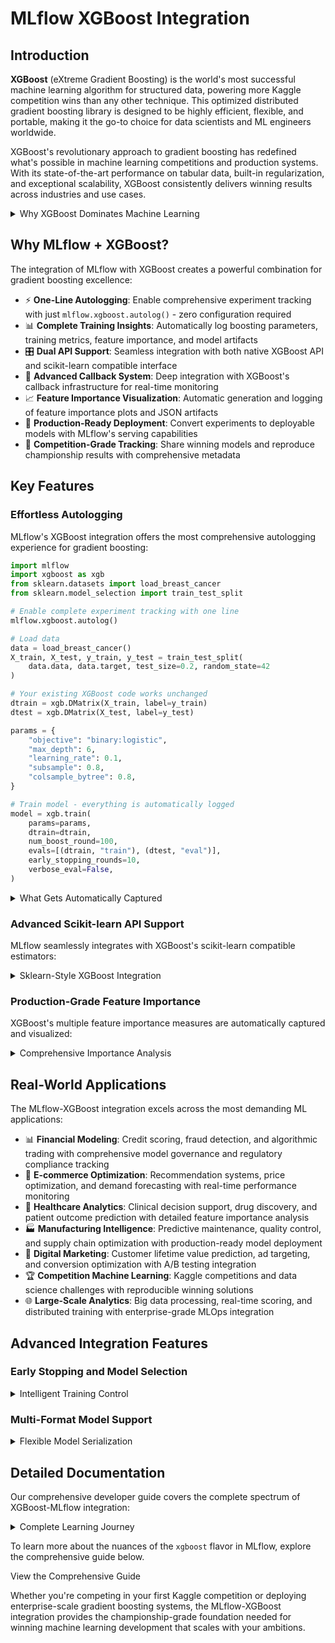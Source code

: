 
# MLflow XGBoost Integration

## Introduction

**XGBoost** (eXtreme Gradient Boosting) is the world's most successful machine learning algorithm for structured data, powering more Kaggle competition wins than any other technique. This optimized distributed gradient boosting library is designed to be highly efficient, flexible, and portable, making it the go-to choice for data scientists and ML engineers worldwide.

XGBoost's revolutionary approach to gradient boosting has redefined what's possible in machine learning competitions and production systems. With its state-of-the-art performance on tabular data, built-in regularization, and exceptional scalability, XGBoost consistently delivers winning results across industries and use cases.

<details>
  <summary>Why XGBoost Dominates Machine Learning</summary>

#### Performance Excellence

- 🏆 **Competition Proven**: Most Kaggle competition wins of any ML algorithm
- ⚡ **Blazing Fast**: Optimized C++ implementation with parallel processing
- 🎯 **Superior Accuracy**: Advanced regularization and tree pruning techniques
- 📊 **Handles Everything**: Missing values, categorical features, and imbalanced datasets natively

#### Production-Ready Architecture

- 🚀 **Scalable by Design**: Built-in distributed training across multiple machines
- 💾 **Memory Efficient**: Advanced memory management and sparse data optimization
- 🔧 **Flexible Deployment**: Support for multiple platforms and programming languages
- 📈 **Incremental Learning**: Continue training with new data without starting over

</details>

## Why MLflow + XGBoost?

The integration of MLflow with XGBoost creates a powerful combination for gradient boosting excellence:

- ⚡ **One-Line Autologging**: Enable comprehensive experiment tracking with just `mlflow.xgboost.autolog()` - zero configuration required
- 📊 **Complete Training Insights**: Automatically log boosting parameters, training metrics, feature importance, and model artifacts
- 🎛️ **Dual API Support**: Seamless integration with both native XGBoost API and scikit-learn compatible interface
- 🔄 **Advanced Callback System**: Deep integration with XGBoost's callback infrastructure for real-time monitoring
- 📈 **Feature Importance Visualization**: Automatic generation and logging of feature importance plots and JSON artifacts
- 🚀 **Production-Ready Deployment**: Convert experiments to deployable models with MLflow's serving capabilities
- 👥 **Competition-Grade Tracking**: Share winning models and reproduce championship results with comprehensive metadata

## Key Features

### Effortless Autologging

MLflow's XGBoost integration offers the most comprehensive autologging experience for gradient boosting:

```python
import mlflow
import xgboost as xgb
from sklearn.datasets import load_breast_cancer
from sklearn.model_selection import train_test_split

# Enable complete experiment tracking with one line
mlflow.xgboost.autolog()

# Load data
data = load_breast_cancer()
X_train, X_test, y_train, y_test = train_test_split(
    data.data, data.target, test_size=0.2, random_state=42
)

# Your existing XGBoost code works unchanged
dtrain = xgb.DMatrix(X_train, label=y_train)
dtest = xgb.DMatrix(X_test, label=y_test)

params = {
    "objective": "binary:logistic",
    "max_depth": 6,
    "learning_rate": 0.1,
    "subsample": 0.8,
    "colsample_bytree": 0.8,
}

# Train model - everything is automatically logged
model = xgb.train(
    params=params,
    dtrain=dtrain,
    num_boost_round=100,
    evals=[(dtrain, "train"), (dtest, "eval")],
    early_stopping_rounds=10,
    verbose_eval=False,
)
```

<details>
  <summary>What Gets Automatically Captured</summary>

#### Comprehensive Parameter Tracking

- ⚙️ **Boosting Parameters**: Learning rate, max depth, regularization parameters, objective function
- 🎯 **Training Configuration**: Number of boosting rounds, early stopping settings, evaluation metrics
- 🔧 **Advanced Settings**: Subsample ratios, column sampling, tree construction parameters

#### Real-Time Training Metrics

- 📈 **Training Progress**: Loss and custom metrics tracked across all boosting iterations
- 📊 **Validation Metrics**: Complete evaluation dataset performance throughout training
- 🛑 **Early Stopping Integration**: Best iteration tracking and stopping criteria logging
- 🎯 **Custom Metrics**: Any user-defined evaluation functions automatically captured

</details>

### Advanced Scikit-learn API Support

MLflow seamlessly integrates with XGBoost's scikit-learn compatible estimators:

<details>
  <summary>Sklearn-Style XGBoost Integration</summary>

- 🔧 **XGBClassifier & XGBRegressor**: Full support for scikit-learn style estimators
- 🔄 **Pipeline Integration**: Works seamlessly with scikit-learn pipelines and preprocessing
- 🎯 **Hyperparameter Tuning**: GridSearchCV and RandomizedSearchCV with child run creation
- 📊 **Cross-Validation**: Built-in support for sklearn's cross-validation framework
- 🏷️ **Model Registry**: Automatic model registration with staging and approval workflows

</details>

### Production-Grade Feature Importance

XGBoost's multiple feature importance measures are automatically captured and visualized:

<details>
  <summary>Comprehensive Importance Analysis</summary>

#### Multiple Importance Metrics

- **Weight**: Number of times a feature is used to split data across all trees
- **Gain**: Average gain when splitting on a feature (most commonly used)
- **Cover**: Average coverage of a feature when splitting (relative sample count)
- **Total Gain**: Total gain when splitting on a feature across all splits

#### Automatic Visualization

- 📊 **Publication-Ready Plots**: Professional feature importance charts with customizable styling
- 🎨 **Multi-Class Support**: Proper handling of importance across multiple output classes
- 📱 **Responsive Design**: Charts optimized for different display sizes and formats
- 💾 **Artifact Storage**: Both plots and raw data automatically saved to MLflow

</details>

## Real-World Applications

The MLflow-XGBoost integration excels across the most demanding ML applications:

- 📊 **Financial Modeling**: Credit scoring, fraud detection, and algorithmic trading with comprehensive model governance and regulatory compliance tracking
- 🛒 **E-commerce Optimization**: Recommendation systems, price optimization, and demand forecasting with real-time performance monitoring
- 🏥 **Healthcare Analytics**: Clinical decision support, drug discovery, and patient outcome prediction with detailed feature importance analysis
- 🏭 **Manufacturing Intelligence**: Predictive maintenance, quality control, and supply chain optimization with production-ready model deployment
- 🎯 **Digital Marketing**: Customer lifetime value prediction, ad targeting, and conversion optimization with A/B testing integration
- 🏆 **Competition Machine Learning**: Kaggle competitions and data science challenges with reproducible winning solutions
- 🌐 **Large-Scale Analytics**: Big data processing, real-time scoring, and distributed training with enterprise-grade MLOps integration

## Advanced Integration Features

### Early Stopping and Model Selection

<details>
  <summary>Intelligent Training Control</summary>

- 🛑 **Smart Early Stopping**: Automatic logging of stopped iteration and best iteration metrics
- 📈 **Validation Curves**: Complete training and validation metric progression tracking
- 🎯 **Best Model Extraction**: Automatic identification and logging of optimal model state
- 📊 **Training Diagnostics**: Overfitting detection and training stability analysis

</details>

### Multi-Format Model Support

<details>
  <summary>Flexible Model Serialization</summary>

- 📦 **Native XGBoost Format**: Optimal performance with `.json`, `.ubj`, and legacy formats
- 🔄 **Cross-Platform Compatibility**: Models that work across different XGBoost versions
- 🚀 **PyFunc Integration**: Generic Python function interface for deployment flexibility
- 📋 **Model Signatures**: Automatic input/output schema inference for production safety

</details>

## Detailed Documentation

Our comprehensive developer guide covers the complete spectrum of XGBoost-MLflow integration:

<details>
  <summary>Complete Learning Journey</summary>

#### Foundation Skills

- ⚡ Set up one-line autologging for immediate experiment tracking across native and sklearn APIs
- 🎛️ Master both XGBoost native API and scikit-learn compatible estimators
- 📊 Understand parameter logging for simple models and complex ensemble configurations
- 🔧 Configure advanced logging parameters for custom training scenarios and callbacks

#### Advanced Techniques

- 🔍 Implement comprehensive hyperparameter tuning with Optuna, GridSearchCV, and custom optimization
- 📈 Leverage feature importance visualization for model interpretation and feature selection
- 🚀 Deploy XGBoost models with MLflow's serving infrastructure for production use
- 📦 Work with different model formats and understand their performance trade-offs

#### Production Excellence

- 🏭 Build production-ready ML pipelines with proper experiment tracking and model governance
- 👥 Implement team collaboration workflows for shared XGBoost model development
- 🔍 Set up distributed training and model monitoring in production environments
- 📋 Establish model registry workflows for staging, approval, and deployment processes

</details>

To learn more about the nuances of the `xgboost` flavor in MLflow, explore the comprehensive guide below.

<Link className="button button--primary" to="/ml/traditional-ml/xgboost/guide">
  <span>View the Comprehensive Guide</span>
</Link>

Whether you're competing in your first Kaggle competition or deploying enterprise-scale gradient boosting systems, the MLflow-XGBoost integration provides the championship-grade foundation needed for winning machine learning development that scales with your ambitions.
